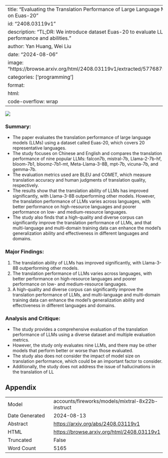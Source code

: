 
---
title: "Evaluating the Translation Performance of Large Language Models Based on Euas-20"
id: "2408.03119v1"
description: "TL;DR: We introduce dataset Euas-20 to evaluate LLMs' translation performance and abilities."
author: Yan Huang, Wei Liu
date: "2024-08-06"
image: "https://browse.arxiv.org/html/2408.03119v1/extracted/5776875/prompt1.png"
categories: ['programming']
format:
  html:
    code-overflow: wrap
---

![](https://browse.arxiv.org/html/2408.03119v1/extracted/5776875/prompt1.png)

### Summary:

- The paper evaluates the translation performance of large language models (LLMs) using a dataset called Euas-20, which covers 20 representative languages.
- The study focuses on Chinese and English and compares the translation performance of nine popular LLMs: falcon7b, mistral-7b, Llama-2-7b-hf, bloom-7b1, bloomz-7b1-mt, Meta-Llama-3-8B, mpt-7b, vicuna-7b, and gemma-7b.
- The evaluation metrics used are BLEU and COMET, which measure translation accuracy and human judgments of translation quality, respectively.
- The results show that the translation ability of LLMs has improved significantly, with Llama-3-8B outperforming other models. However, the translation performance of LLMs varies across languages, with better performance on high-resource languages and poorer performance on low- and medium-resource languages.
- The study also finds that a high-quality and diverse corpus can significantly improve the translation performance of LLMs, and that multi-language and multi-domain training data can enhance the model's generalization ability and effectiveness in different languages and domains.

### Major Findings:

1. The translation ability of LLMs has improved significantly, with Llama-3-8B outperforming other models.
2. The translation performance of LLMs varies across languages, with better performance on high-resource languages and poorer performance on low- and medium-resource languages.
3. A high-quality and diverse corpus can significantly improve the translation performance of LLMs, and multi-language and multi-domain training data can enhance the model's generalization ability and effectiveness in different languages and domains.

### Analysis and Critique:

- The study provides a comprehensive evaluation of the translation performance of LLMs using a diverse dataset and multiple evaluation metrics.
- However, the study only evaluates nine LLMs, and there may be other models that perform better or worse than those evaluated.
- The study also does not consider the impact of model size on translation performance, which could be an important factor to consider.
- Additionally, the study does not address the issue of hallucinations in the translation of LL

## Appendix

|          |          |
|----------|----------|
| Model     | accounts/fireworks/models/mixtral-8x22b-instruct       |
| Date Generated     | 2024-08-13       |
| Abstract | [https://arxiv.org/abs/2408.03119v1](https://arxiv.org/abs/2408.03119v1)        |
| HTML     | [https://browse.arxiv.org/html/2408.03119v1](https://browse.arxiv.org/html/2408.03119v1)       |
| Truncated       | False       |
| Word Count       | 5165       |